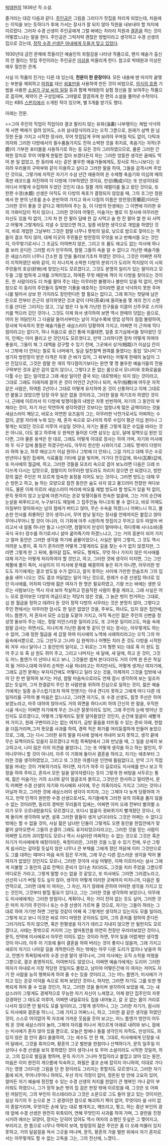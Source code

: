 [[박태원]]의 1936년 작 소설.

줄거리는 대강 다음과 같다. [[주인공]]은 그림을 그리다가 찻집을 차리게 되었는데, 처음에는 이익을 보는 듯하다가 후에 가서는 장사가 잘 되지 않아 직원을 내보내야 할 처지에 이르렀다. 그러자 수경 선생이 주인공에게 그럴 바에는 차라리 직원과 [[결혼]]을 하는 것이 어떻겠느냐는 말을 한다. 주인공은 그럭저럭 괜찮은 방법이라고 생각하고 수경 선생의 집으로 갔는데, [[공처가|정작 수경 선생은 아내에게 두들겨 맞고 있었다]].

1930년대 금전 문제에 쪼들리던 예술인의 좌절감을 나타낸 작품으로, 왠지 예술가 출신의 안 팔리는 찻집 주인이라는 주인공은 [[이상]]을 떠올리게 한다. 참고로 박태원과 이상은 매우 절친한 관계.

사실 이 작품의 진가는 다른 데 있는데, '''전문이 한 문장이다'''. 모든 내용에 맨 마지막 끝맺는 부분을 제외하고 [[마침표]] 대신 [[쉼표]]만을 사용하여 만든 것이 비법으로, [[의식의 흐름]] 기법을 사용한 [[소설가 구보 씨의 일일]] 등과 함께 박태원의 실험 정신을 잘 보여주는 작품으로 꼽히며, 제약이 큰 구성임에도 그야말로 깔끔하게 한 편의 소설을 풀어낸 수작이다. 이는 KBS [[스펀지]]에서 소개된 적이 있으며, 별 5개를 받기도 했다.

아래는 전문.

>>그야 주인의 직업이 직업이라 결코 팔리지 않는 유화(油畵) 나부랭이는 제법 넉넉하게 사면 벽에가 걸려 있어도, 소위 실내장식이라고는 오직 그뿐으로, 원래가 삼백 원 남짓한 돈을 가지고 시작한 장사라, 무어 찻집답게 꾸며 보려야 꾸며질 턱도 없이, 다탁과 의자와 그러한 다방에서의 필수품들가지도 전혀 소박한 것을 취지로, 축음기는 자작(子爵)이 기부한 포터블을 사용하기로 하는 등 모든 것이 그러하였으므로, 물론 그러한 간략한 장치로 무어 어떻게 한밑천 잡아 보겠다든지 하는 그러한 엉뚱한 생각은 꿈에도 먹어 본 일 없었고, 한 동리에 사는 같은 불우한 예술가들에게도, 장사로 하느니보다는 오히려 우리들의 구락부와 같이 이용하고 싶다고 그러한 말을 하여, 그들을 감격시켜 주었던 것이요, 그렇기에 자작은 자기가 수삼 년간 애용하여 온 수제형 축음기와 이십여 매의 흑반 레코드를 자진하여 이 다방에 기부하였던 것이요, 만성(晩成)이는 또 만성이대로 어디서 어떻게 수집하여 두었던 것인지 대소 칠팔 개의 재떨이를 들고 왔던 것이요, 또 한편 수경(水鏡) 선생은 아직도 이 다방의 옥호가 결정되지 않았을 때, 그의 조그만 정원에서 한 분의 난초를 손수 운반하여 가지고 와서 다점의 이름은 방란장(芳蘭莊)이라든 그러한 것이 좋을 것 같다고 제의하여 주는 등, 이 다방의 탄생에는 그 이면에 이러한 유의 가화미담이 적지 않으나, 그러한 것이야 어떻든, 미술가는 별로 이 장사에 아무러한 자신도 있을 턱 없이, 그저 차 한 잔 팔아 담배 한 갑 사먹고 술 한 잔 팔아 쌀 한 되 사먹고 어떻게 그렇게라도 지낼 수 있었으면 하고, 일종 비장한 생각으로 개업을 하였던 것이, 바로 개업한 그날부터 그것은 참말 너무나 뜻밖의 일로, 낮으로 밤으로 찾아드는 객들이 결코 적지 않아, 대체 이곳의 주민들은 방란장의 무엇을 보고 반해서들 오는 것인지, 아무렇기로서니 그 조금도 어여쁘지 않은, 그리고 또 품도 애교도 없는 미사에 하나를 보러 온다든 그러할 리가 만무하여, 참말 그들의 속을 알 수 없다고 가난한 예술가들은 새삼스러이 너무나 간소한 점 안을 둘러보기조차 하였던 것이나, 그것은 어쩌면 자작이 지적하였던 바와 같이, 이 지나치게 소박한 다방의 분위기가 도리어 적지않이 이 시외 주민들의 호상(好尙)에 맞았는지도 모르겠다고, 그것도 분명히 일리가 있는 말이라고 모두들 그럴 법하게 고개를 끄떡이었고, 하여튼 무엇 때문에 객이 이 다방을 찾아오는 것이든, 한 사람이라도 더 차를 팔아 주는 데는 아무러한 불평이나 불만이 있을 턱 없이, 만약 참으로 이 동리의 주민들이 질박한 기풍을 애호하는 것이라면 결코 넉넉하지 못한 주머니를 털어서 상보 한 가지라도 장만한다든 할 필요는 없다고, 그래 화가는 첫달에 남은 돈으로 전부터 은근히 생각하엿던 것과 같이 다탁(茶卓)에 올려놓을 몇 개의 전기 스탠드를 산다든 그러지는 않고, 그날 밤은 다 늦게 가난한 친구들을 이끌어 신주쿠로 스키야키를 먹으러 갔던 것이나, 그것도 이제 와서 생각하여 보면 역시 한때의 덧없는 꿈으로, 어이 된 까닭인지 그 다음달 들어서부터는 날이 지날수록에 영업 성적이 점점 불량하여, 장사에 익숙하지 못한 예술가들은 새삼스러이 당황하여 가지고, 어쩌면 이 근처에 끽다점이라고는 없다가, 하나 처음으로 생긴 통에 이를테면, 일종 호기심에서들 찾아왔던 것이, 인제는 이미 물리고 만 것인지도 모르겟다고, 만약 그러하다면 장차 어떻게 하여야 좋을지, 그들이 채 그 대책을 강구할 수 있기 전에, 그곳에서 상거(相距)가 이삼십 칸이나 그밖에 더 안되는 철로 둑 너머에가, 일금 일천칠백 원여를 들였다는 동업 '모나미'가 생기자 방란장이 받은 타격은 자못 큰 바가 있어, 그 뒤부터는 어떻게 한때의 농담이 그만 진담으로, 그것은 참말 한 개의 끽다점이기보다는 완연 몇 명 불우한 예술가들의 전용 구락부인 것과 같은 감이 없지 않으나, 그렇다고 돈 없는 몸으로서 모나미와 호화로움을 다툴 수는 없는 일이었고 그래 세상 일이란 결국 되는 대로밖에는 되지 않는 것이라고, 그대로 그래도 이래저래 끌어 온 것이 어언간 2년이나 되어, 속무(俗務)에 어두운 자작 같은 사람은, 하여튼 2년이나 그대로 어떻게 유지하여 온 것이 신통하다고 이제 그대로만 붙들고 앉았으면 당장 아무 일은 없을 것이라고, 그러한 말을 하기조차 하였던 것이나, 근래에 이르러서 이 다방에 빚쟁이들의 내방은 자못 빈번하여, 자기의 그 동안의 부채라는 것이, 자기 자신 막연하게 생각하였던 것보다는 엄청나게 많은 금액이라는 것을 새삼스러이 깨닫고, 비로소 아연한 요즈음의 그는, 아무러한 낙천가로서도 어찌하는 수 없이, 곧잘 자리에 누워 있는 채, 혼자 속으로 모나미의 하루 수입이 평균 이십 원이나 그렇게는 되었던 것으로 미루어 사실일 것이나, 자기는 물론 그렇게 많은 수입을 바라는 것은 아니요, 더도 말고 하루에 오 원씩만 들어온 다면 삼오는 십오, 달에 일백오십 원만 있다면, 그야 물론 옹색은 한 대로, 그래도 어떻게 이대로 장사는 하여 가며, 자기와 미사에와 두 식구 입에 풀칠은 하겠구만서도, 아무리 한산한 시외이기로 그래도 명색이 다방이라 하여 놓고, 하루 매상고가 이삼 원이나 그밖에 더 안되니, 그걸 가지고 대체 무슨 수로 반년이나 밀린 집세며, 식료품점 기타에 갚을 빛이며, 거기다 전깃값에, 와사(瓦斯)값에, 또 미사에의 월급에, 하고, 그러한 것들을 모조리 속으로 꼽아 보노라면 다음은 으레 쓰디쓰게 다시는 입맛으로, 참말이지 아무러한 방도라도 차리지 않으면 안 되겠다고, 방란장의 젊은 주인은 저 모르게 엄숙한 표정을 지어도 보는 것이나, 그러면 방도는 대체 무슨 방돈고 하고, 늘 하는 모양으로 잠깐 동안은 숨도 쉬지 않고 물끄러미 천장만 쳐다보아도, 물론 이제 이르러 새삼스러이 머리에 떠오를 제법 방도라 할 방도가 있을 턱 없이, 문득 뜻하지 않고 눈앞에 아른거리는 온갖 빚쟁이들의 천속한 얼굴에, 그는 거의 순간에 눈살을 찌푸리고서, 누구보다도 제일에 그 집주인놈 아니꼬워 볼 수 없다고, 바로 어제도 아침부터 찾아와서는 남의 점에가 버티고 앉아, 무슨 수속을 하겠느니 어쩌느니 하고, 불손한 언사를 희롱하던 것이 생각나서, 무어 밤낮 밑지는 장사를 언제까지든 붙잡고 앉아 무어니무어니 할 것이 아니라, 이 기회에 아주 시원하게 찻집이고 무어고 모두 떠엎어 버리고서 내 알몸 하나만 들고 나선다면, 참말이지 만성이 말마따나, 하다못해 시나소바(중국식 국수) 장수를 하기로서니 설마 굶어죽기야 하겠느냐고, 그는 거의 흥분이 되어 가지고 얼마 동안은 그러한 생각을 하기에 골몰이었으나, 사실은 말이 그렇지, 그 것도 역시 어려운 노릇이, 혹 자기 혼자라면 어떻게 그렇게라도 길을 찾는 수가 없지 않겠지만, 그러면 그렇게 한 그 뒤에, 돌아갈 집도, 부모도, 형제도, 무엇 하나 가지지 않은 미사에를 대체 자기는 어떻게 처리하여야 할 것인고, 하고, 그러한 것에 생각이 미치면, 그는 그만 제풀에 풀이 죽어, 사실이지 이 미사에 문제를 해결하여 놓은 뒤가 아니면, 아무러한 방도도 자기에게는 결코 방도일 수가 없다고, 알지 못하는 사이에 가만한 한숨조차 그의 입술을 새어 나오는 것도 결코 까닭없는 일이 아닌 것으로, 원래가 수경 선생집 하녀로 있던 미사에를, 어차피 다방에 젊은 여자가 한 명은 필요하였고, 기왕 쓰는 바에는 생판 모르는 사람보다는 역시 지내 보아 착실하고 믿음직한 사람이 좋을 게라고, 그래 사실은 어느 모로 뜯어보든 다방의 여급으로는 적당치 않은 것을, 그 늙은 벗이 천거하는 그대로, 십 원 월급을 정하고 데려다 둔 것이 정작 다방의 사무라는 것은 분망치 않아, 그렇다고 주인 편에서는 아무러한 암시도 한 일은 없었던 것을, 주부도, 하녀도, 있지 않은 집안에, 어느 틈엔가, 저 혼자서 모든 소임을 도맡아 가지고, 아직 독신인 젊은 주인의 신변을 정성껏 돌보아 주는 데는, 정말 미안스러운 일이라고도, 또 고마운 일이라고도, 마음 속에 참말 감사는 하면서도, 지나치게 가난한 몸에 뜻 같이 안 되는 장사는, 아무렇게도 하는 수 없어, 그래 정한 월급을 세 갑절 하여 미사에의 노역에 사례하리라고는 오직 그의 마음속에서뿐으로, 그도 그만두고 그나마 십 원씩이나 어쨋든 치러 준 것도 다방을 시작한 뒤 겨우 서너 달이나 그 동안만의 일이요, 그 뒤로는 그저 형편 되는 대로 혹 이 원도 집어 주고 또 혹 삼 원도 쥐어 주고, 그리고 나머지는 새 달에, 새 달에, 하고 온 것이, 그것도 어느 틈엔가 이 년이나 되고 보니, 그것들만 셈쳐 본다더라도 거의 이백 원 돈은 착실히 될 거이나,대체 아무리 순박한 시골 처녀라고는 하지만서도, 어떻게 생겨난 여자기에, 그래도 금전 문제는 부자지간에도 어떻다고 일러 오는 것을, 이제까지 그것을 입밖에 내어 단 한 번 말하여 보기는 커녕, 참말 마음속으로라도 언제 잠시 생각하여 보는 일조차 없는 듯싶어, 그저 한결같이 주인 한 사람만을 위하여 진심으로 일하는 것이, 젊은 예술가에게는 일종 송구스럽기조차 하여 언젠가는 이내 견디지 못하고 그에게 어디 다른 데 일자리를 구하여 볼 마음은 없느냐고, 그러면 자기도, 또 수경 선생도, 힘껏 주선은 하여 보겠노라고, 마주 대하여 앉아서도 거의 외면을 하다시피 하여 간신히 한 말을, 우직한 시골 색시는 어쩌면 자기에게 무슨 크나큰 잘못이라도 있어, 그래 주인의 눈에 벗어난 것인지도 모르겠다고, 어떻게 그렇게라도 잘못 알아들었던 것인지, 순간에 얼굴이 새빨개져 가지고, 원래 구변이라고는 없는 여자가, 금방 울음을 터뜨릴 수 있는 준비 아래, 한참을 더듬거리며,그저 뜻모를 사과를 하여, 경력 적은 화가를 어리둥절하게 만들어 놓았으므로, 그래, 그는 다시 그러한 유의 말을 미사에 앞에서 꺼내어 보지 못하고, 생각 끝에 무슨 묘책이라도 있을지 모르겠다고 마침 목욕탕에서 그와 만났을 때, 그 일을 상세히 보고하고서, 나이 많은 이의 의견을 물었더니, 그는 또 어떻게 생각을 하고 하는 말인지, 무어니무어니 할 것이 아니라, 아주 이 기회에 둘이서 결혼을 하라고, 자기는 애초부터 그러한 것을 생각하였었고, 그리고 또 그것은 아름다운 인연에 틀림없다고, 만약 그기 직접 말을 꺼내는 것이 거북하기라도 하다면, 자기가 아주 이 길로라도 미사에를 만나 보고 작정을 하여 주마고, 혼자서 모든 일을 알아차렸다는 듯이 그렇게 한 바탕을 서두르는 통에, 젊은 미술가는 거의 소녀와 같이 얼굴조차 붉히고, 그것만은 한사하고 말리면서, 문득 어쩌면 수경 선생이 자기와 미사에와 사이에, 무슨 의혹이라도 가지고 그러는 것이나 아닐까 하고, 그러한 것에 새삼스러이 생각이 미치자, 그는 그제야 다 늦게 당황하여 가지고, 만약 인격이 원만한 수경 선생으로서도, 자기들에게 그러한 유의 의혹을 품지 않을 수 없는 것이라면, 동리의 경박한 무리들의 입에는, 어쩌면 이미 오래 전부터 별의별 소리가 모두 오르내렸을지도 모르겠다고, 또다시 얼굴이 귓바퀴가지 빨개졌던 것이나, 이제 돌이켜 생각하여 보면, 설혹 그러한 말들이 생겨 났다더라도 그것은 어쩌는 수 없다고 밖에는 할 수 없을 것이, 사실 젊은 남녀만 단둘이 그렇게도 오랜 동안을 한집안에가 맞붙어 살아오면서 그들의 순결이 그래도 유지되었으리라고는, 그러한 것을 믿는 사람이 어쩌면 도리어 괴이할지도 모르나 역시 사실이란 어찌하는 수 없는 것으로 그것은 혹은 자기가 미사에에게 애정이라든, 욕정이라든, 그러한 것을 느낄 수 있기 전에, 우선 그렇게 쉽사리는 갚아질 듯싶지 않은 너무나 큰 부채를 그에게 졌던 까닭에 이미 그것만으로도 그를 대하는 때마다 마음 속의 짐은 무거워, 그래 무슨 다른 잡스러운 생각을 먹어 볼 여지가 없었던 것인지도 모르나, 그러한 것이야 사실 어떻든, 이제 이르러서는 설사 그에게 지불할 그 동안의 급료 전액으 준비가 있다손 치더라도, 그것을 치러 주었을 그뿐으루 어디로든 가라고, 그렇게 말할 수는 없을 것 같았고, 또 미사에도 그러면 그러겠노라고, 선선히 나가 버릴 듯도 싶지 않아, 생각이 어떻게 이러한 곳에까지 미치니까, 다음은 필연적으로, 그러면 대체 이 여자는, 그 자신, 자기 장래에 관하여 어떠한 생각을 가지고 있는 것인지, 그것부터 밝힐 필요가 있다고, 그는 그러한 것을 생각하여 보았으나, 아무래도 미사에에게는 그러한 방침이니, 계획이니, 하는 거이 전혀 없는 듯도 싶어, 그러한 것은 마치 자기의 주인이나 또는 수경 선생이 가르쳐 줄 것으로, 자기는 그들이 하라는 그대로 하여 가기만 하면 그만일 것같이 어째 꼭 그렇게만 생각하고 있는지도 모를 일이라, 그렇게 되고 보니 이것은 바로 어디 마땅한 곳이라도 있어, 그의 혼처를 정하여 준다든 그러기라도 하지 않으면, 혹은 한평생을 자기가 데리고 지내지 않으면 안 될런지도 모르겠다고, 사태는 뜻밖으로 커지어 그는 얼마동안을 아연히 천장만 우러러보았던 것이나, 문득, 만약에 미사에로서 아무런 이의도 없는 것이라 하면, 무어 일을 어렵게만 생각할 것이 아니라, 아주 이 기호에 둘이 결혼을 하여 버리는 것이 좋지나 않을까, 그래 가지고 새로이 자기으 나아갈 길을 개척한다든 하는 밖에는 아무 다른 도리가 없지나 낳을까 하고, 언젠가 목욕탕에서의 수경 선생 말이 생각나서, 그야 미사에는 오직 소학을 마쳤을 그뿐으로, 결코 총명하지도, 어여쁘지도 않았으나, 어쩌면 예술가에게는 도리어 그러한 여자가 아내로서 가장 적당한 것일지도 몰랐고, 남이야 어떻든간에 이 여자는 저어도 자기 한 사람을 능히 행복되게 하여 줄 수는 있을 것이라고, 그는 어느 틈엔가, 미사에가 가지고 있는 온갖 미덕을 속으로 외쳐 보았던 것이나, 하지만, 그러면 자기도 그를 또한 행복되게 하여 줄 수 있을 것인가, 하고, 그러한 것을 돌이켜 생각하여 보았을 때, 그는 새삼스러이 그렇게도 경제적으로 무능한 자기 자신이 느껴졌고, 어제 왔던 집주인의 자못 강경하던 그 태도로 미루어, 어쩌면 내일로라도 집을 내어놓고, 갈 곳 없는 몸이 거리로 나서지 않으면 안 될지도 모를 일이라고, 그렇게 생각하니, 그는 그러한 자기가, 잠시라도 미사에와 결혼을 하느니, 그래 가지고 어쩌느니, 하고, 그러한 꿈 같은 생각을 하였던 것이, 스스로 어이없어 픽 자조에 가까운 웃음을 웃어 보고는, 어느 틈엔가 방안이 어두워 온 것에 새삼스러이 놀라, 그제야 자리를 떠나서 게으르게 아래로 내려와 보니, 점에는 미사에가 혼자 앉아 있을 뿐으로, 오늘은 밤에나 들를 생각인지 자작도, 만성이도, 와 있지 않은 점 안이 좀더 쓸쓸하여, 그는 세수도 안 한 채, 그대로, 미사에에게 단장을 내어 달래서, 그것을 휘저으며, 황혼의 그곳 벌판을 한참이나 산책하다가, 문득 일주일 이상이나 수경 선생을 보지 못하였던 것이 생각나서 또 무어 소설이라도 시작한 것일까, 하고, 그의 집으로 발길을 향하며, 문득 자기가 그나마 찻집이라고 붙잡고 앉아 있는 동안, 마음은 이미 완전히 게으름에 익숙하고, 화필은 결코 손에 잡히지 아니하여, 이대로 가다가는 영영 그리다운 그림을 단 한 장이라도 그리지는 못할지도 모르겟다고, 그러한 자기 몸에 비겨, 무어니무어니 하여도, 우선 의식 걱정이 없이, 정돈된 방 안에 고요히 있어, 얼마든 자기 예술에 정진할 수 있는 수경 선생의 처지를 한없이 큰 행복인 거나 같이 부러워도 하였으나, 그가 정작 늙은 벗의 집 검은 판장 밖에 이르렀을 때, 그것은 또 어찌 된 까닭인지, 그의 부인이 히스테리라고 그것은 소문으로 그도 들어 알고 있는 것이지만, 실상 자기의 두 눈으로 본 그 광경이란 참으로 해괴하기 짝이 없어, 무엇이라 쉴 사이 없이 종알거리며, 무엇이든 손에 닿는 대로 팽개치고, 깨뜨리고, 찢고, 하는 중년 부인의 광태 앞에 수경 선생은 완전히 위축되어, 연해 무엇인지 사과를 하여 가며, 그 광란을 진정시키려 애쓰는 모양이, 장지는 닫히어 있어도 역시 여자의 소행인 듯싶은 그 찢어지고, 부러지고, 한 틈으로 너무나 역력히 보여, 방랑장의 젊은 주인은 좀 더 오래 머물러 있지 못하고, 거의 달음질을 쳐서 그곳을 떠나며, 문득, 황혼의 가을 벌판 위에서 자기 혼자로서는 아무렇게도 할 수 없는 고독을 그는, 그의 전신에, 느꼈다...
